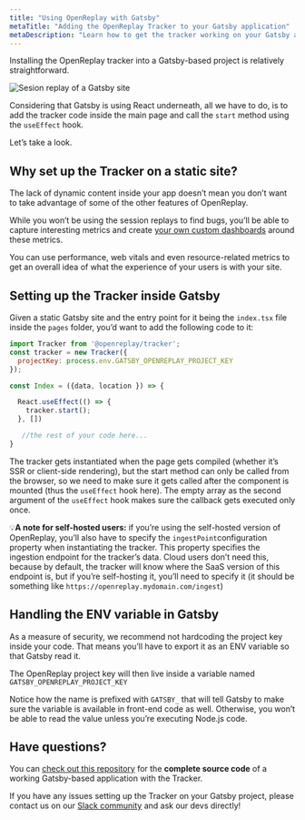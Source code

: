 ```yaml
---
title: "Using OpenReplay with Gatsby"
metaTitle: "Adding the OpenReplay Tracker to your Gatsby application"
metaDescription: "Learn how to get the tracker working on your Gatsby application"
---
```


Installing the OpenReplay tracker into a Gatsby-based project is relatively straightforward.

![Sesion replay of a Gatsby site](/images/gatsby-ss.png)

Considering that Gatsby is using React underneath, all we have to do, is to add the tracker code inside the main page and call the `start` method using the `useEffect` hook.

Let’s take a look.

## Why set up the Tracker on a static site?

The lack of dynamic content inside your app doesn’t mean you don’t want to take advantage of some of the other features of OpenReplay.

While you won’t be using the session replays to find bugs, you’ll be able to capture interesting metrics and create [your own custom dashboards](https://docs.openreplay.com/tutorials/custom-dashboard) around these metrics.

You can use performance, web vitals and even resource-related metrics to get an overall idea of what the experience of your users is with your site.

## Setting up the Tracker inside Gatsby

Given a static Gatsby site and the entry point for it being the `index.tsx` file inside the `pages` folder, you’d want to add the following code to it:

```jsx
import Tracker from '@openreplay/tracker';
const tracker = new Tracker({
  projectKey: process.env.GATSBY_OPENREPLAY_PROJECT_KEY
});

const Index = ({data, location }) => {

  React.useEffect(() => {
    tracker.start();
  }, [])

   //the rest of your code here...
}
```

The tracker gets instantiated when the page gets compiled (whether it’s SSR or client-side rendering), but the start method can only be called from the browser, so we need to make sure it gets called after the component is mounted (thus the `useEffect` hook here). The empty array as the second argument of the `useEffect` hook makes sure the callback gets executed only once.

💡**A note for self-hosted users:** if you’re using the self-hosted version of OpenReplay, you’ll also have to specify the `ingestPoint`configuration property when instantiating the tracker. This property specifies the ingestion endpoint for the tracker’s data. Cloud users don’t need this, because by default, the tracker will know where the SaaS version of this endpoint is, but if you’re self-hosting it, you’ll need to specify it (it should be something like `https://openreplay.mydomain.com/ingest`)

## Handling the ENV variable in Gatsby

As a measure of security, we recommend not hardcoding the project key inside your code. That means you’ll have to export it as an ENV variable so that Gatsby read it.

The OpenReplay project key will then live inside a variable named `GATSBY_OPENREPLAY_PROJECT_KEY`

Notice how the name is prefixed with `GATSBY_`  that will tell Gatsby to make sure the variable is available in front-end code as well. Otherwise, you won’t be able to read the value unless you’re executing Node.js code.

## Have questions?

You can [check out this repository](https://github.com/deleteman/openreplay-gatsby-example) for the **complete source code** of a working Gatsby-based application with the Tracker.

If you have any issues setting up the Tracker on your Gatsby project, please contact us on our [Slack community](https://slack.openreplay.com/) and ask our devs directly!
